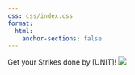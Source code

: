 ```yaml
---
css: css/index.css
format:
  html:
    anchor-sections: false
---
```


::: {.main}
Get your Strikes done by [UNIT]! ![](img/logo.png)
:::
